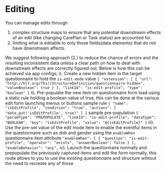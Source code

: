 # Editing

You can manage edits through 

1. complex structure maps to ensure that any potential downstream effects of an edit (like changing CarePlan or Task status) are accounted for.
2. limiting what is editable to only those fields(data elements) that do not have downstream affects.

We suggest following approach (2.) to reduce the chance of errors and the resulting inconsistent data unless a clear path on how to deal with downstream effects are correctly figured out.
Below is how this can be achieved via app configs;
i).  Create a new hidden item in the target questionnaire to hold the `is-edit-mode` value
`
 {
      "extension": [
        {
          "url": "http://hl7.org/fhir/StructureDefinition/questionnaire-hidden",
          "valueBoolean": true
        }
      ],
      "linkId": "is-edit-profile",
      "type": "boolean"
 }
`
ii). Pre-populate the new item on questionnaire form load using a static rule holding a boolean value of true, this can be done at the various edit form launching menus or buttons
sample rule
`
    {
      "name": "isEditProfile",
      "condition": "true",
      "actions": [
        "data.put('isEditProfile', true)"
      ]
    }
`
sample pre-population
`
 {
    "paramType": "PREPOPULATE",
    "linkId": "is-edit-profile",
    "dataType": "BOOLEAN",
    "key": "isEditProfile",
    "value": "@{isEditProfile}"
 }
`
iii). Use the pre-set value of the edit mode item to enable the eventful items in the questionnaire such as dob and gender using the `enableWhen` questionnaire item attribute
`
"enableWhen": [
        {
          "question": "is-edit-profile",
          "operator": "exists",
          "answerBoolean": false
        }
      ],
      "enableBehavior": "any",
`
iv). Launch the questionnaire normally and prepopulate the previously captured items and edit the form normally, this route allows to you to use the existing questionnaire and structure wihtout the need to recreate any of those
